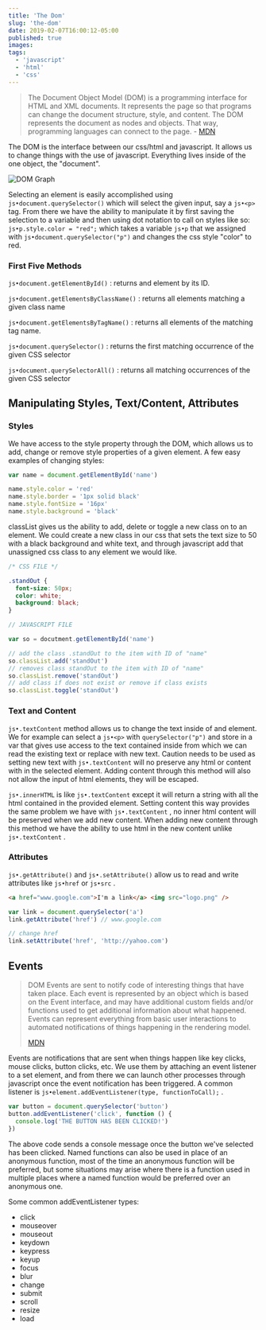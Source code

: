 ```yaml
---
title: 'The Dom'
slug: 'the-dom'
date: 2019-02-07T16:00:12-05:00
published: true
images:
tags:
  - 'javascript'
  - 'html'
  - 'css'
---
```


> The Document Object Model (DOM) is a programming interface for HTML and XML documents. It represents the page so that programs can change the document structure, style, and content. The DOM represents the document as nodes and objects. That way, programming languages can connect to the page.
> \- [MDN](https://developer.mozilla.org/en-US/docs/Web/API/Document_Object_Model/Introduction)

The DOM is the interface between our css/html and javascript. It allows us to change things with the use of javascript. Everything lives inside of the one object, the "document".

![DOM Graph](./dom_graph.gif)

Selecting an element is easily accomplished using `js•document.querySelector()` which will select the given input, say a `js•<p>` tag. From there we have the ability to manipulate it by first saving the selection to a variable and then using dot notation to call on styles like so: `js•p.style.color = "red";` which takes a variable `js•p` that we assigned with `js•document.querySelector("p")` and changes the css style "color" to red.

### First Five Methods

`js•document.getElementById()`
: returns and element by its ID.

`js•document.getElementsByClassName()`
: returns all elements matching a given class name

`js•document.getElementsByTagName()`
: returns all elements of the matching tag name.

`js•document.querySelector()`
: returns the first matching occurrence of the given CSS selector

`js•document.querySelectorAll()`
: returns all matching occurrences of the given CSS selector

## Manipulating Styles, Text/Content, Attributes

### Styles

We have access to the style property through the DOM, which allows us to add, change or remove style properties of a given element. A few easy examples of changing styles:

```javascript
var name = document.getElementById('name')

name.style.color = 'red'
name.style.border = '1px solid black'
name.style.fontSize = '16px'
name.style.background = 'black'
```

classList gives us the ability to add, delete or toggle a new class on to an element. We could create a new class in our css that sets the text size to 50 with a black background and white text, and through javascript add that unassigned css class to any element we would like.

```css
/* CSS FILE */

.standOut {
  font-size: 50px;
  color: white;
  background: black;
}
```

```javascript
// JAVASCRIPT FILE

var so = docutment.getElementById('name')

// add the class .standOut to the item with ID of "name"
so.classList.add('standOut')
// removes class standOut to the item with ID of "name"
so.classList.remove('standOut')
// add class if does not exist or remove if class exists
so.classList.toggle('standOut')
```

### Text and Content

`js•.textContent` method allows us to change the text inside of and element. We for example can select a `js•<p>` with `querySelector("p")` and store in a var that gives use access to the text contained inside from which we can read the existing text or replace with new text. Caution needs to be used as setting new text with `js•.textContent` will no preserve any html or content with in the selected element. Adding content through this method will also not allow the input of html elements, they will be escaped.

`js•.innerHTML` is like `js•.textContent` except it will return a string with all the html contained in the provided element. Setting content this way provides the same problem we have with `js•.textContent` , no inner html content will be preserved when we add new content. When adding new content through this method we have the ability to use html in the new content unlike `js•.textContent` .

### Attributes

`js•.getAttribute()` and `js•.setAttribute()` allow us to read and write attributes like `js•href` or `js•src` .

```html
<a href="www.google.com">I'm a link</a> <img src="logo.png" />
```

```javascript
var link = document.querySelector('a')
link.getAttribute('href') // www.google.com

// change href
link.setAttribute('href', 'http://yahoo.com')
```

## Events

> DOM Events are sent to notify code of interesting things that have taken place. Each event is represented by an object which is based on the Event interface, and may have additional custom fields and/or functions used to get additional information about what happened. Events can represent everything from basic user interactions to automated notifications of things happening in the rendering model.
>
> [MDN](https://developer.mozilla.org/en-US/docs/Web/Events)

Events are notifications that are sent when things happen like key clicks, mouse clicks, button clicks, etc. We use them by attaching an event listener to a set element, and from there we can launch other processes through javascript once the event notification has been triggered. A common listener is `js•element.addEventListener(type, functionToCall);` .

```javascript
var button = document.querySelector('button')
button.addEventListener('click', function () {
  console.log('THE BUTTON HAS BEEN CLICKED!')
})
```

The above code sends a console message once the button we've selected has been clicked. Named functions can also be used in place of an anonymous function, most of the time an anonymous function will be preferred, but some situations may arise where there is a function used in multiple places where a named function would be preferred over an anonymous one.

Some common addEventListener types:

- click
- mouseover
- mouseout
- keydown
- keypress
- keyup
- focus
- blur
- change
- submit
- scroll
- resize
- load
